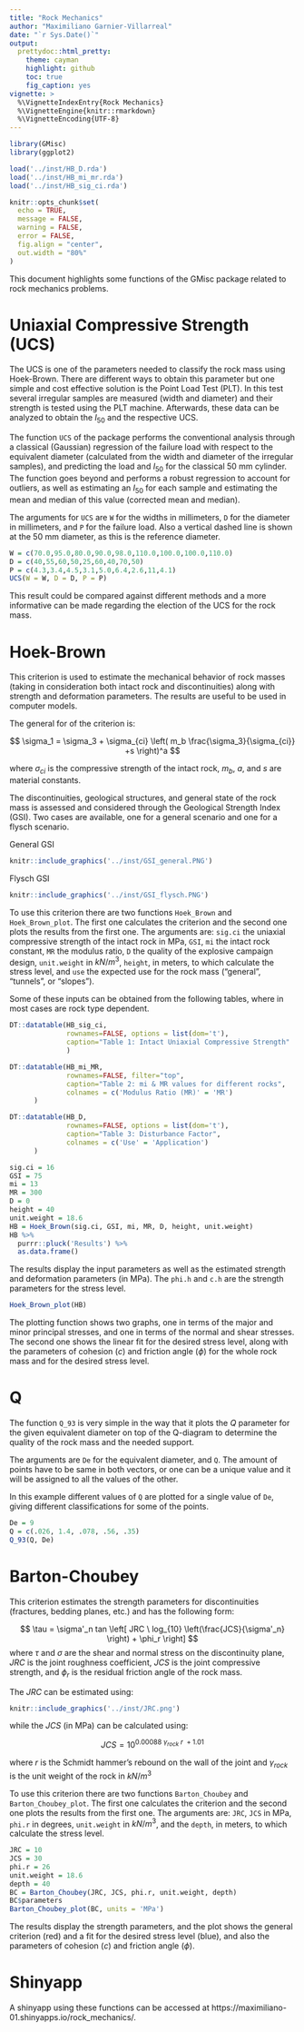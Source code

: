 ```yaml
---
title: "Rock Mechanics"
author: "Maximiliano Garnier-Villarreal"
date: "`r Sys.Date()`"
output:
  prettydoc::html_pretty:
    theme: cayman
    highlight: github
    toc: true
    fig_caption: yes
vignette: >
  %\VignetteIndexEntry{Rock Mechanics}
  %\VignetteEngine{knitr::rmarkdown}
  %\VignetteEncoding{UTF-8}
---
```


```r
library(GMisc)
library(ggplot2)

load('../inst/HB_D.rda')
load('../inst/HB_mi_mr.rda')
load('../inst/HB_sig_ci.rda')

knitr::opts_chunk$set(
  echo = TRUE,
  message = FALSE,
  warning = FALSE,
  error = FALSE,
  fig.align = "center",
  out.width = "80%"
)
```

This document highlights some functions of the GMisc package related to rock mechanics problems.

# Uniaxial Compressive Strength (UCS)

The UCS is one of the parameters needed to classify the rock mass using Hoek-Brown. There are different ways to obtain this parameter but one simple and cost effective solution is the Point Load Test (PLT). In this test several irregular samples are measured (width and diameter) and their strength is tested using the PLT machine. Afterwards, these data can be analyzed to obtain the $I_{50}$ and the respective UCS.

The function `UCS` of the package performs the conventional analysis through a classical (Gaussian) regression of the failure load with respect to the equivalent diameter (calculated from the width and diameter of the irregular samples), and predicting the load and $I_{50}$ for the classical 50 mm cylinder. The function goes beyond and performs a robust regression to account for outliers, as well as estimating an $I_{50}$ for each sample and estimating the mean and median of this value (corrected mean and median).

The arguments for `UCS` are `W` for the widths in millimeters, `D` for the diameter in millimeters, and `P` for the failure load. Also a vertical dashed line is shown at the 50 mm diameter, as this is the reference diameter.

```r
W = c(70.0,95.0,80.0,90.0,98.0,110.0,100.0,100.0,110.0)
D = c(40,55,60,50,25,60,40,70,50)
P = c(4.3,3.4,4.5,3.1,5.0,6.4,2.6,11,4.1)
UCS(W = W, D = D, P = P)
```

This result could be compared against different methods and a more informative can be made regarding the election of the UCS for the rock mass.

# Hoek-Brown

This criterion is used to estimate the mechanical behavior of rock masses (taking in consideration both intact rock and discontinuities) along with strength and deformation parameters. The results are useful to be used in computer models.

The general for of the criterion is:

$$
\sigma_1 = \sigma_3 + \sigma_{ci} \left( m_b \frac{\sigma_3}{\sigma_{ci}} +s \right)^a
$$

where $\sigma_{ci}$ is the compressive strength of the intact rock, $m_b$, $a$, and $s$ are material constants.

The discontinuities, geological structures, and general state of the rock mass is assessed and considered through the Geological Strength Index (GSI). Two cases are available, one for a general scenario and one for a flysch scenario.

General GSI

```r
knitr::include_graphics('../inst/GSI_general.PNG')
```

Flysch GSI

```r
knitr::include_graphics('../inst/GSI_flysch.PNG')
```

To use this criterion there are two functions `Hoek_Brown` and `Hoek_Brown_plot`. The first one calculates the criterion and the second one plots the results from the first one. The arguments are: `sig.ci` the uniaxial compressive strength of the intact rock in MPa, `GSI`, `mi` the intact rock constant, `MR` the modulus ratio, `D` the quality of the explosive campaign design, `unit.weight` in $kN/m^3$, `height`, in meters, to which calculate the stress level, and `use` the expected use for the rock mass ("general", "tunnels", or "slopes").

Some of these inputs can be obtained from the following tables, where in most cases are rock type dependent.

```r
DT::datatable(HB_sig_ci,
              rownames=FALSE, options = list(dom='t'),
              caption="Table 1: Intact Uniaxial Compressive Strength"
              )

DT::datatable(HB_mi_MR,
              rownames=FALSE, filter="top",
              caption="Table 2: mi & MR values for different rocks",
              colnames = c('Modulus Ratio (MR)' = 'MR')
      )

DT::datatable(HB_D,
              rownames=FALSE, options = list(dom='t'),
              caption="Table 3: Disturbance Factor",
              colnames = c('Use' = 'Application')
      )
```


```r
sig.ci = 16
GSI = 75
mi = 13
MR = 300
D = 0
height = 40
unit.weight = 18.6
HB = Hoek_Brown(sig.ci, GSI, mi, MR, D, height, unit.weight)
HB %>% 
  purrr::pluck('Results') %>% 
  as.data.frame()
```

The results display the input parameters as well as the estimated strength and deformation parameters (in MPa). The `phi.h` and `c.h` are the strength parameters for the stress level.

```r
Hoek_Brown_plot(HB)
```

The plotting function shows two graphs, one in terms of the major and minor principal stresses, and one in terms of the normal and shear stresses. The second one shows the linear fit for the desired stress level, along with the parameters of cohesion ($c$) and friction angle ($\phi$) for the whole rock mass and for the desired stress level.

# Q

The function `Q_93` is very simple in the way that it plots the $Q$ parameter for the given equivalent diameter on top of the Q-diagram to determine the quality of the rock mass and the needed support.

The arguments are `De` for the equivalent diameter, and `Q`. The amount of points have to be same in both vectors, or one can be a unique value and it will be assigned to all the values of the other.

In this example different values of `Q` are plotted for a single value of `De`, giving different classifications for some of the points.

```r
De = 9
Q = c(.026, 1.4, .078, .56, .35)
Q_93(Q, De)
```

# Barton-Choubey

This criterion estimates the strength parameters for discontinuities (fractures, bedding planes, etc.) and has the following form:

$$
\tau = \sigma'_n tan \left[ JRC \ log_{10} \left(\frac{JCS}{\sigma'_n} \right) + \phi_r \right]
$$
where $\tau$ and $\sigma$ are the shear and normal stress on the discontinuity plane, $JRC$ is the joint roughness coefficient, $JCS$ is the joint compressive strength, and $\phi_r$ is the residual friction angle of the rock mass.

The $JRC$ can be estimated using:

```r
knitr::include_graphics('../inst/JRC.png')
```

while the $JCS$ (in MPa) can be calculated using:

$$JCS = 10^{0.00088 \ \gamma_{rock} \ r \ + 1.01}$$

where $r$ is the Schmidt hammer's rebound on the wall of the joint and $\gamma_{rock}$ is the unit weight of the rock in $kN/m^3$

To use this criterion there are two functions `Barton_Choubey` and `Barton_Choubey_plot`. The first one calculates the criterion and the second one plots the results from the first one. The arguments are: `JRC`, `JCS` in MPa, `phi.r` in degrees, `unit.weight` in $kN/m^3$, and the `depth`, in meters, to which calculate the stress level.

```r
JRC = 10
JCS = 30
phi.r = 26
unit.weight = 18.6
depth = 40
BC = Barton_Choubey(JRC, JCS, phi.r, unit.weight, depth)
BC$parameters
Barton_Choubey_plot(BC, units = 'MPa')
```

The results display the strength parameters, and the plot shows the general criterion (red) and a fit for the desired stress level (blue), and also the parameters of cohesion ($c$) and friction angle ($\phi$).

# Shinyapp

A shinyapp using these functions can be accessed at https://maximiliano-01.shinyapps.io/rock_mechanics/.
